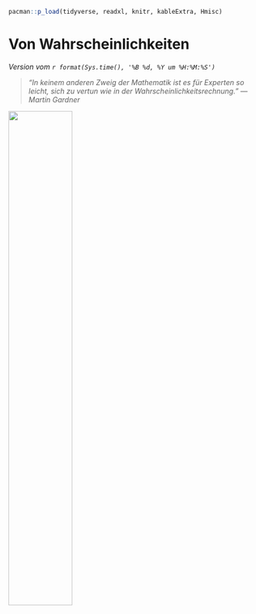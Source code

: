 ```r
pacman::p_load(tidyverse, readxl, knitr, kableExtra, Hmisc)
```

# Von Wahrscheinlichkeiten

*Version vom `r format(Sys.time(), '%B %d, %Y um %H:%M:%S')`*

> *"In keinem anderen Zweig der Mathematik ist es für Experten so leicht, sich zu vertun wie in der Wahrscheinlichkeitsrechnung." --- Martin Gardner*

![](images/caution.png){fig-align="center" width="50%"}




